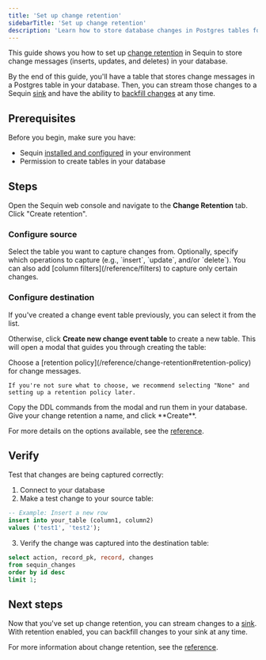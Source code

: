 ```yaml
---
title: 'Set up change retention'
sidebarTitle: 'Set up change retention'
description: 'Learn how to store database changes in Postgres tables for reliable point-in-time recovery and flexible backfill operations.'
---
```


This guide shows you how to set up [change retention](/reference/change-retention) in Sequin to store change messages (inserts, updates, and deletes) in your database.

By the end of this guide, you'll have a table that stores change messages in a Postgres table in your database. Then, you can stream those changes to a Sequin [sink](/reference/sinks/overview) and have the ability to [backfill changes](/reference/backfills) at any time.

## Prerequisites

Before you begin, make sure you have:

- Sequin [installed and configured](/running-sequin) in your environment
- Permission to create tables in your database

## Steps

Open the Sequin web console and navigate to the **Change Retention** tab. Click "Create retention".

### Configure source

<Steps>

  <Step title="Select the source table">
    Select the table you want to capture changes from.
    </Step>

  <Step title="Configure filters">
    Optionally, specify which operations to capture (e.g., `insert`, `update`, and/or `delete`). You can also add [column filters](/reference/filters) to capture only certain changes.
  </Step>
</Steps>

### Configure destination

If you've created a change event table previously, you can select it from the list.

Otherwise, click **Create new change event table** to create a new table. This will open a modal that guides you through creating the table:

<Steps>
  <Step title="Choose a retention policy">
    Choose a [retention policy](/reference/change-retention#retention-policy) for change messages.

    If you're not sure what to choose, we recommend selecting "None" and setting up a retention policy later.
  </Step>

  <Step title="Run the DDL commands">
    Copy the DDL commands from the modal and run them in your database.
  </Step>

  <Step title="Create the retention">
    Give your change retention a name, and click **Create**.
  </Step>
</Steps>

For more details on the options available, see the [reference](/reference/change-retention).

## Verify

Test that changes are being captured correctly:

1. Connect to your database
2. Make a test change to your source table:

```sql
-- Example: Insert a new row
insert into your_table (column1, column2) 
values ('test1', 'test2');
```

3. Verify the change was captured into the destination table:

```sql
select action, record_pk, record, changes
from sequin_changes
order by id desc
limit 1;
```

## Next steps

Now that you've set up change retention, you can stream changes to a [sink](/reference/sinks/overview). With retention enabled, you can backfill changes to your sink at any time.

For more information about change retention, see the [reference](/reference/change-retention).